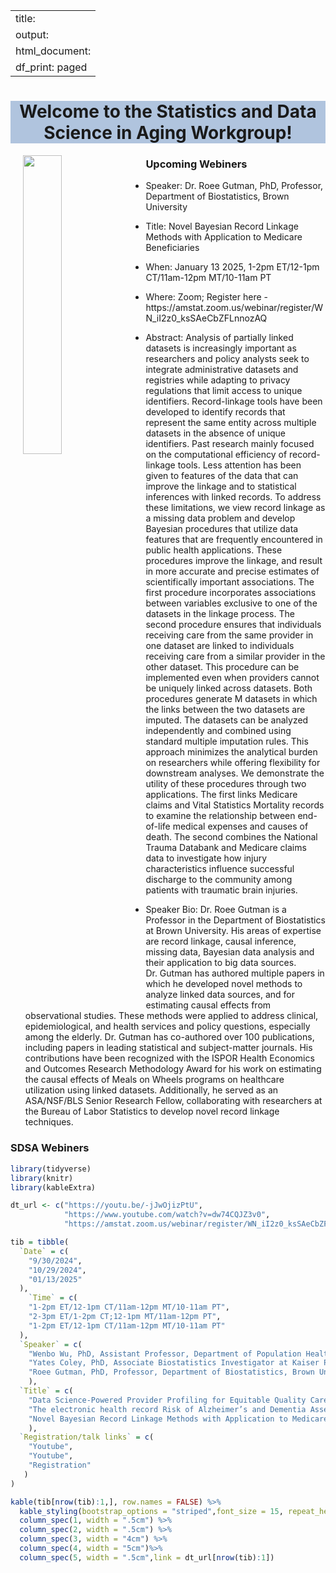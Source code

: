
---
title:
output:
  html_document:
    df_print: paged
---

<h1 style="background-color:LightSteelBlue;text-align:center">Welcome to the Statistics and Data Science in Aging Workgroup!</h1>

<p>

<img src="images/SDSAlogo2.webp" style="width:35%" align="left" hspace="20"> 

</p>

### Upcoming Webiners

* Speaker: Dr. Roee Gutman, PhD, Professor, Department of Biostatistics, Brown University
 
* Title: Novel Bayesian Record Linkage Methods with Application to Medicare Beneficiaries
 
* When: January 13 2025, 1-2pm ET/12-1pm CT/11am-12pm MT/10-11am PT
 
 
* Where: Zoom; Register here - https://amstat.zoom.us/webinar/register/WN_iI2z0_ksSAeCbZFLnnozAQ
 
* Abstract: Analysis of partially linked datasets is increasingly important as researchers and policy analysts seek to integrate administrative datasets and registries while adapting to privacy regulations that limit access to unique identifiers. Record-linkage tools have been developed to identify records that represent the same entity across multiple datasets in the absence of unique identifiers. Past research mainly focused on the computational efficiency of record-linkage tools. Less attention has been given to features of the data that can improve the linkage and to statistical inferences with linked records. To address these limitations, we view record linkage as a missing data problem and develop Bayesian procedures that utilize data features that are frequently encountered in public health applications. These procedures improve the linkage, and result in more accurate and precise estimates of scientifically important associations. The first procedure incorporates associations between variables exclusive to one of the datasets in the linkage process. The second procedure ensures that individuals receiving care from the same provider in one dataset are linked to individuals receiving care from a similar provider in the other dataset. This procedure can be implemented even when providers cannot be uniquely linked across datasets. Both procedures generate M datasets in which the links between the two datasets are imputed. The datasets can be analyzed independently and combined using standard multiple imputation rules. This approach minimizes the analytical burden on researchers while offering flexibility for downstream analyses. We demonstrate the utility of these procedures through two applications. The first links Medicare claims and Vital Statistics Mortality records to examine the relationship between end-of-life medical expenses and causes of death. The second combines the National Trauma Databank and Medicare claims data to investigate how injury characteristics influence successful discharge to the community among patients with traumatic brain injuries.
 
* Speaker Bio: Dr. Roee Gutman is a Professor in the Department of Biostatistics at Brown University. His areas of expertise are record linkage, causal inference, missing data, Bayesian data analysis and their application to big data sources.  Dr. Gutman has authored multiple papers in which he developed novel methods to analyze linked data sources, and for estimating causal effects from observational studies. These methods were applied to address clinical, epidemiological, and health services and policy questions, especially among the elderly. Dr. Gutman has co-authored over 100 publications, including papers in leading statistical and subject-matter journals. His contributions have been recognized with the ISPOR Health Economics and Outcomes Research Methodology Award for his work on estimating the causal effects of Meals on Wheels programs on healthcare utilization using linked datasets. Additionally, he served as an ASA/NSF/BLS Senior Research Fellow, collaborating with researchers at the Bureau of Labor Statistics to develop novel record linkage techniques.
 
### SDSA Webiners

```r
library(tidyverse)
library(knitr)
library(kableExtra)
```

```r

dt_url <- c("https://youtu.be/-jJwOjizPtU",
            "https://www.youtube.com/watch?v=dw74CQJZ3v0",
            "https://amstat.zoom.us/webinar/register/WN_iI2z0_ksSAeCbZFLnnozAQ")

tib = tibble(
  `Date` = c(
    "9/30/2024",
    "10/29/2024",
    "01/13/2025"
  ),
    `Time` = c(
    "1-2pm ET/12-1pm CT/11am-12pm MT/10-11am PT",
    "2-3pm ET/1-2pm CT;12-1pm MT/11am-12pm PT",
    "1-2pm ET/12-1pm CT/11am-12pm MT/10-11am PT"
  ),
  `Speaker` = c(
    "Wenbo Wu, PhD, Assistant Professor, Department of Population Health, NYU",
    "Yates Coley, PhD, Associate Biostatistics Investigator at Kaiser Permanente Washington Health Research Institute and Affiliate Associate Professor in the Department of Biostatistics at the University of Washington",
    "Roee Gutman, PhD, Professor, Department of Biostatistics, Brown University"
    ),
  `Title` = c(
    "Data Science-Powered Provider Profiling for Equitable Quality Care in Alzheimer's and Dementia",
    "The electronic health record Risk of Alzheimer’s and Dementia Assessment Rule (eRADAR): External validation and embedded pragmatic clinical trial in two real-world healthcare systems",
    "Novel Bayesian Record Linkage Methods with Application to Medicare Beneficiaries"
    ),
  `Registration/talk links` = c(
    "Youtube",
    "Youtube",
    "Registration"
   )
)

kable(tib[nrow(tib):1,], row.names = FALSE) %>%
  kable_styling(bootstrap_options = "striped",font_size = 15, repeat_header_method = "replace") %>%
  column_spec(1, width = ".5cm") %>%
  column_spec(2, width = ".5cm") %>%
  column_spec(3, width = "4cm") %>%
  column_spec(4, width = "5cm")%>%
  column_spec(5, width = ".5cm",link = dt_url[nrow(tib):1])
```

